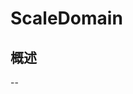 # ScaleDomain

<ToBePolishedAfterTranslation />

<OriginalSource
  title="ScaleDomain"
  url="https://developer.apple.com/documentation/charts/scaledomain"
  summary="可用于配置图表域的类型"
/>

## 概述

--

